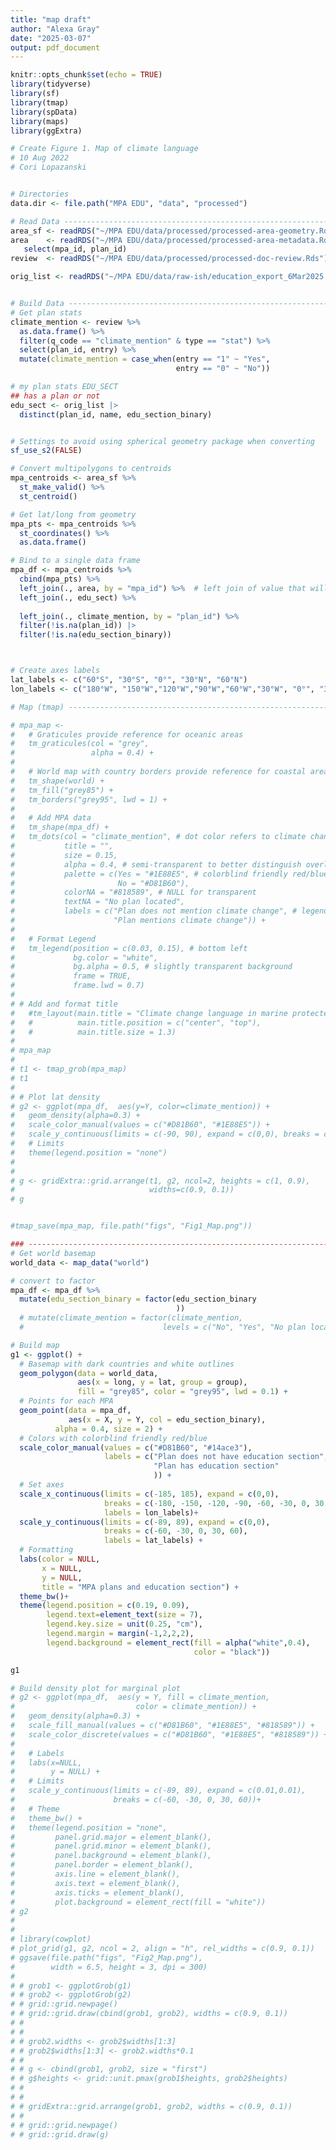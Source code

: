 ```yaml
---
title: "map draft"
author: "Alexa Gray"
date: "2025-03-07"
output: pdf_document
---
```


```r
knitr::opts_chunk$set(echo = TRUE)
library(tidyverse)
library(sf)
library(tmap)
library(spData)
library(maps)
library(ggExtra)
```

```r
# Create Figure 1. Map of climate language
# 10 Aug 2022
# Cori Lopazanski


# Directories
data.dir <- file.path("MPA EDU", "data", "processed")

# Read Data -------------------------------------------------------------------
area_sf <- readRDS("~/MPA EDU/data/processed/processed-area-geometry.Rds")
area    <- readRDS("~/MPA EDU/data/processed/processed-area-metadata.Rds") %>% 
   select(mpa_id, plan_id)
review  <- readRDS("~/MPA EDU/data/processed/processed-doc-review.Rds") # information plotted

orig_list <- readRDS("~/MPA EDU/data/raw-ish/education_export_6Mar2025.Rds") # my data


# Build Data -------------------------------------------------------------------
# Get plan stats
climate_mention <- review %>% 
  as.data.frame() %>% 
  filter(q_code == "climate_mention" & type == "stat") %>% 
  select(plan_id, entry) %>% 
  mutate(climate_mention = case_when(entry == "1" ~ "Yes",
                                     entry == "0" ~ "No"))

# my plan stats EDU_SECT
## has a plan or not
edu_sect <- orig_list |> 
  distinct(plan_id, name, edu_section_binary) 


# Settings to avoid using spherical geometry package when converting
sf_use_s2(FALSE)

# Convert multipolygons to centroids
mpa_centroids <- area_sf %>% 
  st_make_valid() %>% 
  st_centroid() 

# Get lat/long from geometry
mpa_pts <- mpa_centroids %>% 
  st_coordinates() %>% 
  as.data.frame()

# Bind to a single data frame
mpa_df <- mpa_centroids %>% 
  cbind(mpa_pts) %>% 
  left_join(., area, by = "mpa_id") %>%  # left join of value that will be plotted
  left_join(., edu_sect) %>%
  
  left_join(., climate_mention, by = "plan_id") %>%
  filter(!is.na(plan_id)) |> 
  filter(!is.na(edu_section_binary))



# Create axes labels
lat_labels <- c("60°S", "30°S", "0°", "30°N", "60°N")
lon_labels <- c("180°W", "150°W","120°W","90°W","60°W","30°W", "0°", "30°E", "60°E", "90°E", "120°E", "150°E","180°E")

# Map (tmap) ------------------------------------------------------------------------

# mpa_map <- 
#   # Graticules provide reference for oceanic areas
#   tm_graticules(col = "grey",
#                 alpha = 0.4) +
#   
#   # World map with country borders provide reference for coastal areas
#   tm_shape(world) + 
#   tm_fill("grey85") + 
#   tm_borders("grey95", lwd = 1) +
#   
#   # Add MPA data 
#   tm_shape(mpa_df) + 
#   tm_dots(col = "climate_mention", # dot color refers to climate change variable
#           title = "", 
#           size = 0.15,
#           alpha = 0.4, # semi-transparent to better distinguish overlap
#           palette = c(Yes = "#1E88E5", # colorblind friendly red/blue
#                       No = "#D81B60"),
#           colorNA = "#818589", # NULL for transparent
#           textNA = "No plan located",
#           labels = c("Plan does not mention climate change", # legend labels
#                      "Plan mentions climate change")) +
#   
#   # Format Legend
#   tm_legend(position = c(0.03, 0.15), # bottom left
#             bg.color = "white",
#             bg.alpha = 0.5, # slightly transparent background
#             frame = TRUE,
#             frame.lwd = 0.7) 
#   
# # Add and format title
#   #tm_layout(main.title = "Climate change language in marine protected area management plans",
#   #          main.title.position = c("center", "top"), 
#   #          main.title.size = 1.3)
# 
# mpa_map
# 
# t1 <- tmap_grob(mpa_map)
# t1
# 
# # Plot lat density
# g2 <- ggplot(mpa_df,  aes(y=Y, color=climate_mention)) +
#   geom_density(alpha=0.3) +
#   scale_color_manual(values = c("#D81B60", "#1E88E5")) +
#   scale_y_continuous(limits = c(-90, 90), expand = c(0,0), breaks = c(-60, -30, 0, 30, 60))+
#   # Limits
#   theme(legend.position = "none")
# 
# 
# g <- gridExtra::grid.arrange(t1, g2, ncol=2, heights = c(1, 0.9), 
#                              widths=c(0.9, 0.1))
# g


#tmap_save(mpa_map, file.path("figs", "Fig1_Map.png"))

### --------------------------------------------------------------------------------------
# Get world basemap
world_data <- map_data("world")

# convert to factor
mpa_df <- mpa_df %>% 
  mutate(edu_section_binary = factor(edu_section_binary
                                     ))
  # mutate(climate_mention = factor(climate_mention,
  #                               levels = c("No", "Yes", "No plan located")))

# Build map 
g1 <- ggplot() +
  # Basemap with dark countries and white outlines
  geom_polygon(data = world_data,
               aes(x = long, y = lat, group = group),
               fill = "grey85", color = "grey95", lwd = 0.1) +
  # Points for each MPA
  geom_point(data = mpa_df,
             aes(x = X, y = Y, col = edu_section_binary),
          alpha = 0.4, size = 2) + 
  # Colors with colorblind friendly red/blue
  scale_color_manual(values = c("#D81B60", "#14ace3"),
                     labels = c("Plan does not have education section", # legend labels
                                "Plan has education section"
                                )) +
  # Set axes
  scale_x_continuous(limits = c(-185, 185), expand = c(0,0),
                     breaks = c(-180, -150, -120, -90, -60, -30, 0, 30, 60, 90, 120, 150, 180),
                     labels = lon_labels)+
  scale_y_continuous(limits = c(-89, 89), expand = c(0,0),
                     breaks = c(-60, -30, 0, 30, 60),
                     labels = lat_labels) +
  # Formatting
  labs(color = NULL,
       x = NULL,
       y = NULL,
       title = "MPA plans and education section") +
  theme_bw()+ 
  theme(legend.position = c(0.19, 0.09),
        legend.text=element_text(size = 7),
        legend.key.size = unit(0.25, "cm"),
        legend.margin = margin(-1,2,2,2),
        legend.background = element_rect(fill = alpha("white",0.4),
                                         color = "black")) 

g1

# Build density plot for marginal plot
# g2 <- ggplot(mpa_df,  aes(y = Y, fill = climate_mention, 
#                           color = climate_mention)) +
#   geom_density(alpha=0.3) +
#   scale_fill_manual(values = c("#D81B60", "#1E88E5", "#818589")) +
#   scale_color_discrete(values = c("#D81B60", "#1E88E5", "#818589")) +
#   
#   # Labels
#   labs(x=NULL,
#        y = NULL) +
#   # Limits
#   scale_y_continuous(limits = c(-89, 89), expand = c(0.01,0.01),
#                      breaks = c(-60, -30, 0, 30, 60))+
#   # Theme
#   theme_bw() +
#   theme(legend.position = "none",
#         panel.grid.major = element_blank(), 
#         panel.grid.minor = element_blank(),
#         panel.background = element_blank(), 
#         panel.border = element_blank(),
#         axis.line = element_blank(),
#         axis.text = element_blank(),
#         axis.ticks = element_blank(),
#         plot.background = element_rect(fill = "white"))
# g2
# 
# 
# library(cowplot)
# plot_grid(g1, g2, ncol = 2, align = "h", rel_widths = c(0.9, 0.1))
# ggsave(file.path("figs", "Fig2_Map.png"),
#        width = 6.5, height = 3, dpi = 300)
# 
# # grob1 <- ggplotGrob(g1)
# # grob2 <- ggplotGrob(g2)
# # grid::grid.newpage()
# # grid::grid.draw(cbind(grob1, grob2), widths = c(0.9, 0.1))
# # 
# # 
# # grob2.widths <- grob2$widths[1:3]
# # grob2$widths[1:3] <- grob2.widths*0.1
# # 
# # g <- cbind(grob1, grob2, size = "first")
# # g$heights <- grid::unit.pmax(grob1$heights, grob2$heights)
# # 
# # 
# # gridExtra::grid.arrange(grob1, grob2, widths = c(0.9, 0.1))
# # 
# # grid::grid.newpage()
# # grid::grid.draw(g)

```

